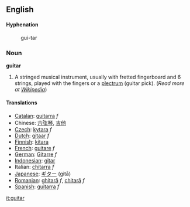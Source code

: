 ==English==

====Hyphenation====
:gui-tar

=== Noun ===
'''guitar'''

# A stringed musical instrument, usually with fretted fingerboard and 6 strings, played with the fingers or a [[plectrum]] (guitar pick). (''Read more at [[w:guitar|Wikipedia]]'')

==== Translations ====
*[[Catalan]]: [[guitarra]] ''f''
*Chinese: [[六弦琴]], [[吉他]]
*[[Czech]]: [[kytara]] ''f''
*[[Dutch]]: [[gitaar]] ''f''
*[[Finnish]]: [[kitara]]
*[[French]]: [[guitare]] ''f''
*[[German]]: [[Gitarre]] ''f''
*[[Indonesian]]: [[gitar]]
*Italian: [[chitarra]] ''f''
*[[Japanese]]: [[ギター]] (gitā)
*[[Romanian]]: [[ghitară]] ''f'', [[chitară]] ''f''
*[[Spanish]]: [[guitarra]] ''f''

[[it:guitar]]